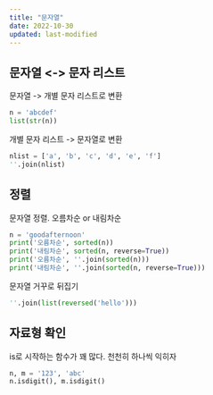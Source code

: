 ```yaml
---
title: "문자열"
date: 2022-10-30
updated: last-modified
---
```


## 문자열 <-> 문자 리스트

문자열 -> 개별 문자 리스트로 변환

```python
n = 'abcdef'
list(str(n))
```

개별 문자 리스트 -> 문자열로 변환

```python
nlist = ['a', 'b', 'c', 'd', 'e', 'f']
''.join(nlist)
```

## 정렬

문자열 정렬. 오름차순 or 내림차순

```python
n = 'goodafternoon'
print('오름차순', sorted(n))
print('내림차순', sorted(n, reverse=True))
print('오름차순', ''.join(sorted(n)))
print('내림차순', ''.join(sorted(n, reverse=True)))
```

문자열 거꾸로 뒤집기

```python
''.join(list(reversed('hello')))
```

## 자료형 확인

is로 시작하는 함수가 꽤 많다. 천천히 하나씩 익히자

```python
n, m = '123', 'abc'
n.isdigit(), m.isdigit()
```